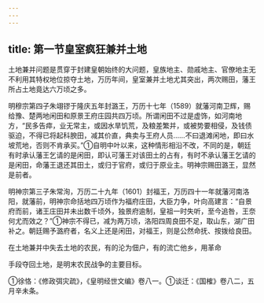 ```yaml
---
---
---
```

title: 第一节皇室疯狂兼并土地
---



土地兼并问题是贯穿于封建皇朝始终的大问题，皇族地主、勋戚地主、官僚地主无不利用其特权地位掠夺土地，万历年间，皇室兼并土地尤其突出，两次赐田，藩王所占土地竟达六万顷之多。

明穆宗第四子朱翊镠于隆庆五年封潞王，万历十七年（1589）就藩河南卫辉，赐给豫、楚两地闲田和原景王府庄园共四万顷。所谓闲田不过是虚饰，如河南地方，“民多告瘁，业无常主，或因水旱饥荒，及粮差繁并，或被势要相侵，及钱债驱迫，不得已将起科腴田，减其价直，典卖与王府人员……不曰退滩闲地，即曰水坡荒地，否则不肯承买。”①自明中叶以来，这种情形相沿不改，不同的是，朝廷有时承认藩王乞请的是闲田，即认可藩王对该田土的占有，有时不承认藩王乞请的是闲田，命藩王退还其田土，或归于官府，或归于原业主。明神宗赐田潞王，显然是前者。

明神宗第三子朱常洵，万历二十九年（1601）封福王，万历四十一年就藩河南洛阳，就藩前，明神宗命括地四万顷作为福府庄田，大臣力争，叶向高建言：“自景府而前，诸王庄田并未出数千顷外，独景府逾制，皇祖一时失听，至今追咎，王奈何尤而效之？”①神宗不得已，减为两万顷，洛阳四周良田不足，取山东，湖广田补之。朝廷赐予潞府者，名义上还是闲田，对福王，则是公然命抚、按拨给良田。

在土地兼并中失去土地的农民，有的沦为佃户，有的流亡他乡，用革命

手段夺回土地，是明末农民战争的主要目标。

①徐恪：《修政弭灾疏》，《皇明经世文编》卷八一。①谈迁：《国榷》卷八二，五月辛未条。